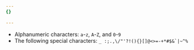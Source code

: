 ```yaml
---
{}

---
```


* Alphanumeric characters: `a`-`z`, `A`-`Z`, and `0`-`9`
* The following special characters: ``_ :;.,\/"'?!(){}[]@<>=-+*#$&`|~^%``
